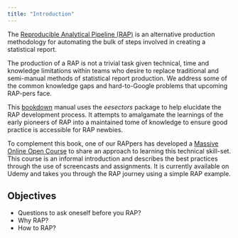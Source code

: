 ```yaml
---
title: "Introduction"
---
```


The [Reproducible Analytical Pipeline (RAP)](https://gdsdata.blog.gov.uk/2017/03/27/reproducible-analytical-pipeline/) is an alternative production methodology for automating the bulk of steps involved in creating a statistical report.

The production of a RAP is not a trivial task given technical, time and knowledge limitations within teams who desire to replace traditional and semi-manual methods of statistical report production. We address some of the common knowledge gaps and hard-to-Google problems that upcoming RAP-pers face.

This [bookdown](https://bookdown.org/yihui/bookdown/) manual uses the *eesectors* package to help elucidate the RAP development process. It attempts to amalgamate the learnings of the early pioneers of RAP into a maintained tome of knowledge to ensure good practice is accessible for RAP newbies.

To complement this book, one of our RAPpers has developed a [Massive Online Open Course](https://www.udemy.com/reproducible-analytical-pipelines/) to share an approach to learning this technical skill-set. This course is an informal introduction and describes the best practices through the use of screencasts and assignments. It is currently available on Udemy and takes you through the RAP journey using a simple RAP example.

## Objectives

* Questions to ask oneself before you RAP?
* Why RAP?
* How to RAP?
